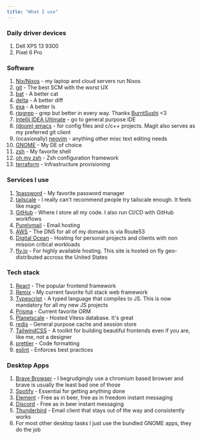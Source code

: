 ```yaml
---
title: "What I use"
---
```


### Daily driver devices

1. Dell XPS 13 9300
2. Pixel 6 Pro

### Software

1. [Nix/Nixos](https://github.com/DAlperin/dotfiles) - my laptop and cloud servers run Nixos
2. [git](https://git-scm.com/) - The best SCM with the worst UX
3. [bat](https://github.com/sharkdp/bat) - A better cat
4. [delta](https://github.com/dandavison/delta) - A better diff
5. [exa](https://github.com/ogham/exa) - A better ls
6. [ripgrep](https://github.com/BurntSushi/ripgrep) - grep but better in every way. Thanks [BurntSushi](https://github.com/BurntSushi) \<3
7. [Intellij IDEA Ultimate](https://www.jetbrains.com/idea/) - go to general purpose IDE
8. [(doom) emacs](https://github.com/DAlperin/dotfiles/tree/main/emacs) - for config files and c/c++ projects. Magit also serves as my preferred git client
9. (ocasionally) [neovim](https://neovim.io/) - anything other misc text editing needs
10. [GNOME](https://www.gnome.org/) - My DE of choice
11. [zsh](https://www.zsh.org/) - My favorite shell
12. [oh my zsh](https://ohmyz.sh/) - Zsh configuration framework
13. [terraform](https://www.terraform.io/) - Infrastructure provisioning

### Services I use

1. [1password](https://1password.com/) - My favorite password manager
2. [tailscale](https://tailscale.com/) - I really can't recommend people try tailscale enough. It feels like magic
3. [GitHub](https://github.com/) - Where I store all my code. I also run CI/CD with GitHub workflows
4. [Purelymail](https://purelymail.com/) - Email hosting
5. [AWS](https://aws.amazon.com/) - The DNS for all of my domains is via Route53
6. [Digital Ocean](https://digitalocean.com/) - Hosting for personal projects and clients with non mission critical workloads
7. [fly.io](https://fly.io) - For highly available hosting. This site is hosted on fly geo-distributed accross the United States

### Tech stack

1. [React](https://reactjs.org) - The popular frontend framework
2. [Remix](https://remix.run) - My current favorite full stack web framework
3. [Typescript](https://www.typescriptlang.org/) - A typed language that compiles to JS. This is now mandatory for all my new JS projects
4. [Prisma](https://www.prisma.io/) - Current favorite ORM
5. [Planetscale](https://planetscale.com/) - Hosted Vitess database. It's great
6. [redis](https://redis.io) - General purpose cache and session store
7. [TailwindCSS](https://tailwindcss.com/) - A toolkit for building beautiful frontends even if you are, like me, not a designer
8. [prettier](https://prettier.io/) - Code formatting
9. [eslint](https://eslint.org/) - Enforces best practices

### Desktop Apps

1. [Brave Browser](https://brave.com/) - I begrudgingly use a chromium based browser and brave is usually the least bad one of those
2. [Spotify](https://spotify.com) - Essential for getting anything done
3. [Element](https://element.io) - Free as in beer, free as in freedom instant messaging
4. [Discord](https://discord.com) - Free as in beer instant messaging
5. [Thunderbird](https://www.thunderbird.net/en-US/) - Email client that stays out of the way and consistently works
6. For most other desktop tasks I just use the bundled GNOME apps, they do the job
